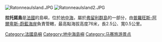 {{Coord|43|16|56|N|5|18|34|E|type:landmark_region:FR|display=title}}

[[Image:RatonneauIsland.JPG|right]]
[[Image:RatonneauIsland2.JPG|right]]

'''拉托諾島'''是[[法國|法國]]的島嶼，位於[[地中海|地中海]]，屬於[[弗留利群島|弗留利群島]]的一部分，由[[普羅旺斯-阿爾卑斯-蔚藍海岸|普羅旺斯-阿爾卑斯-蔚藍海岸]]負責管轄，最高點海拔高度76米，長2.5公、寬0.5公里。

{{Commons category|Ratonneau}}

{{France-geo-stub}}

[[Category:法國島嶼|Category:法國島嶼]]
[[Category:地中海島嶼|Category:地中海島嶼]]
[[Category:马赛旅游景点|Category:马赛旅游景点]]